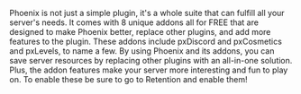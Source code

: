 Phoenix is not just a simple plugin, it's a whole suite that can fulfill all your server's needs. It comes with 8 unique addons all for FREE that are designed to make Phoenix better, replace other plugins, and add more features to the plugin. These addons include pxDiscord and pxCosmetics and pxLevels, to name a few. By using Phoenix and its addons, you can save server resources by replacing other plugins with an all-in-one solution. Plus, the addon features make your server more interesting and fun to play on. To enable these be sure to go to Retention and enable them!